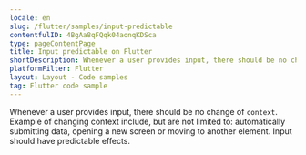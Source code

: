 ```yaml
---
locale: en
slug: /flutter/samples/input-predictable
contentfulID: 4BgAa8qFQqk04aonqKDSca
type: pageContentPage
title: Input predictable on Flutter
shortDescription: Whenever a user provides input, there should be no change of context.
platformFilter: Flutter
layout: Layout - Code samples
tag: Flutter code sample
---
```


Whenever a user provides input, there should be no change of `context`. Example of changing context include, but are not limited to: automatically submitting data, opening a new screen or moving to another element. Input should have predictable effects.

<CodeSample id="input-predictable" locale="en" platform="flutter"/>